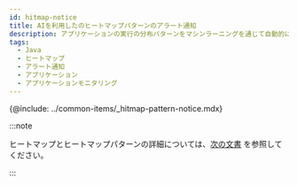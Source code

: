 ```yaml
---
id: hitmap-notice
title: AIを利用したのヒートマップパターンのアラート通知
description: アプリケーションの実行の分布パターンをマシンラーニングを通じて自動的に認識し、アラート通知を送信します。
tags:
  - Java
  - ヒートマップ
  - アラート通知
  - アプリケーション
  - アプリケーションモニタリング
---
```


{@include: ../common-items/_hitmap-pattern-notice.mdx} 

:::note

ヒートマップとヒートマップパターンの詳細については、[次の文書](trs-view) を参照してください。

:::
